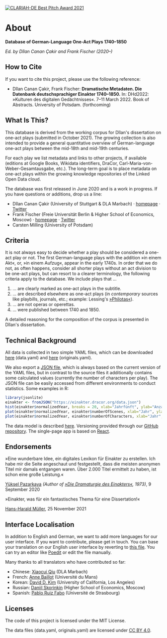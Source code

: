 <a href="https://dhd-blog.org/?p=15604">
  <img
    src="/clariah-best-pitch-2021.png"
    alt="CLARIAH-DE Best Pitch Award 2021"
    style={{width: '120px', float: 'right'}}
  />
</a>

# About

**Database of German-Language One-Act Plays 1740–1850**

*Ed. by Dîlan Canan Çakir and Frank Fischer (2020–)*

## How to Cite

If you want to cite this project, please use the following reference:

* Dîlan Canan Çakir, Frank Fischer: **Dramatische Metadaten. Die Datenbank deutschsprachiger Einakter 1740–1850.** In: DHd2022: »Kulturen des digitalen Gedächtnisses«. 7–11 March 2022. Book of Abstracts. University of Potsdam. (forthcoming)

## What Is This?

This database is derived from the working corpus for Dîlan's dissertation
on one-act plays (submitted in October 2021). The growing collection is also
intended to provide a general quantitative overview of German-language one-act
plays between the mid-18th and mid-19th centuries.

For each play we list metadata and links to other projects, if available
(editions at Google Books, Wikidata identifiers, DraCor,
Carl-Maria-von-Weber-Gesamtausgabe, etc.). The long-term goal is
to place metadata on one-act plays within the growing knowledge repositories of
the Linked Open Data cloud.

The database was first released in June 2020 and is a work in progress. If you
have questions or additions, drop us a line:

* Dîlan Canan Çakir (University of Stuttgart & DLA Marbach) ·
  [homepage](https://www.mww-forschung.de/dîlan-canan-Çakir) ·
  [Twitter](https://twitter.com/DilanCkr)
* Frank Fischer (Freie Universität Berlin & Higher School of Economics, Moscow) ·
  [homepage](https://lehkost.github.io/) ·
  [Twitter](https://twitter.com/umblaetterer)
* Carsten Milling (University of Potsdam)

## Criteria

It is not always easy to decide whether a play should be considered a one-act
play or not. The first German-language plays with the addition »in einem Akt«,
or, »in einem Aufzug«, appear in the early 1740s. In order that we do not, as
often happens, consider all shorter plays without an act division to be one-act
plays, but can resort to a clearer terminology, the following criteria apply
to the database. We include plays that …

1. … are clearly marked as one-act plays in the subtitle.
2. … are described elsewhere as one-act plays (in *contemporary*
     sources like playbills, journals, etc.; example: Lessing's
     [»Philotas«](lessing-philotas)).
3. … are not operas or operettas.
4. … were published between 1740 and 1850.

A detailed reasoning for the composition of the corpus is presented
in Dîlan's dissertation.

## Technical Background

All data is collected in two simple YAML files, which can be downloaded
<a href="https://raw.githubusercontent.com/dracor-org/einakter/main/data.yaml">here</a>
(data.yaml) and
<a href="https://raw.githubusercontent.com/dracor-org/einakter/main/originals.yaml">here</a>
(originals.yaml).

We also export a [JSON file](https://einakter.dracor.org/data.json), which is
always based on the current version of the YAML files, but in contrast to the
source files it additionally contains some calculated values (currently the
number of characters per play). The JSON file can be easily accessed from
different environments to conduct statistics. Some examples in R:

```R
library(jsonlite)
einakter <- fromJSON("https://einakter.dracor.org/data.json")
hist(einakter$normalizedYear, breaks = 20, xlab="Jahrfünft", ylab="Anzahl Stücke im Korpus")
plot(einakter$normalizedYear, einakter$numberOfScenes, xlab="Jahr", ylab="Anzahl Szenen pro Stück")
plot(einakter$normalizedYear, einakter$numberOfCharacters, xlab="Jahr", ylab="Anzahl Figuren pro Stück")
```

The data model is described <a href="https://github.com/dracor-org/einakter/wiki">here</a>.
Versioning provided through our
[GitHub repository](https://github.com/dracor-org/einakter). The single-page app
is based on [React](https://reactjs.org/).

## Endorsements

»Eine wunderbare Idee, ein digitales Lexikon für Einakter zu erstellen. Ich habe mir die Seite angeschaut und festgestellt, dass die meisten anonymen Titel mir damals entgangen waren. Über 2.000 Titel ermittelt zu haben, ist schon eine große Leistung.«

[Yüksel Pazarkaya](https://de.wikipedia.org/wiki/Yüksel_Pazarkaya) *(Author of [»Die Dramaturgie des Einakters«](https://archive.org/details/diedramaturgiede0000paza), 1973)*, 9 September 2020

»Einakter, was für ein fantastisches Thema für eine Dissertation!«

[Hans-Harald Müller](https://de.wikipedia.org/wiki/Hans-Harald_Müller), 25 November 2021

## Interface Localisation

In addition to English and German, we want to add more languages for our user interface. If you want to contribute, please get in touch. You can base your translation on our English user interface by reverting to [this file](https://github.com/dracor-org/einakter/blob/main/src/locales/en/messages.po). You can try an editor like [Poedit](https://poedit.net/) or edit the file manually.

Many thanks to all translators who have contributed so far:

* Chinese: [Xiaocui Qiu](https://www.dla-marbach.de/ueber-uns/mitarbeiterinnen-und-mitarbeiter/alle-mitarbeiterinnen-und-mitarbeiter/detail/14621/) (DLA Marbach)
* French: [Anne Baillot](http://3lam.univ-lemans.fr/fr/le-laboratoire/les-membres-du-laboratoire/enseignants-chercheurs/baillot-anne.html) (Université du Mans)
* Korean: [David D. Kim](https://elts.ucla.edu/person/david-kim/) (University of California, Los Angeles)
* Russian: [Daniil Skorinkin](https://www.hse.ru/en/staff/skorinkin) (Higher School of Economics, Moscow)
* Spanish: [Pablo Ruiz Fabo](https://lilpa.unistra.fr/theme-1-lexiques-discours-et-transpositions/membres/enseignants-chercheurs/ruiz-fabo-pablo/) (Université de Strasbourg)

## Licenses

The code of this project is licensed under the MIT License.

The data files (data.yaml, originals.yaml) are licensed under
[CC BY 4.0](https://creativecommons.org/licenses/by/4.0/).
